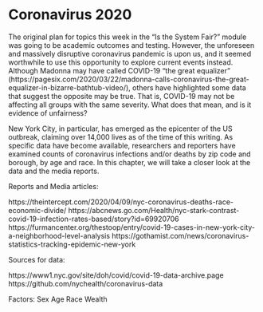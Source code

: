 # Coronavirus 2020

The original plan for topics this week in the "Is the System Fair?" module was going to be academic outcomes and testing. However, the unforeseen and massively disruptive coronavirus pandemic is upon us, and it seemed worthwhile to use this opportunity to explore current events instead. Although Madonna may have called COVID-19 "the great equalizer" (https://pagesix.com/2020/03/22/madonna-calls-coronavirus-the-great-equalizer-in-bizarre-bathtub-video/), others have highlighted some data that suggest the opposite may be true. That is, COVID-19 may not be affecting all groups with the same severity. What does that mean, and is it evidence of unfairness?

New York City, in particular, has emerged as the epicenter of the US outbreak, claiming over 14,000 lives as of the time of this writing. As specific data have become available, researchers and reporters have examined counts of coronavirus infections and/or deaths by zip code and borough, by age and race. In this chapter, we will take a closer look at the data and the media reports.

Reports and Media articles:

https://theintercept.com/2020/04/09/nyc-coronavirus-deaths-race-economic-divide/
https://abcnews.go.com/Health/nyc-stark-contrast-covid-19-infection-rates-based/story?id=69920706
https://furmancenter.org/thestoop/entry/covid-19-cases-in-new-york-city-a-neighborhood-level-analysis
https://gothamist.com/news/coronavirus-statistics-tracking-epidemic-new-york


Sources for data:

https://www1.nyc.gov/site/doh/covid/covid-19-data-archive.page
https://github.com/nychealth/coronavirus-data


Factors:
Sex
Age
Race
Wealth





